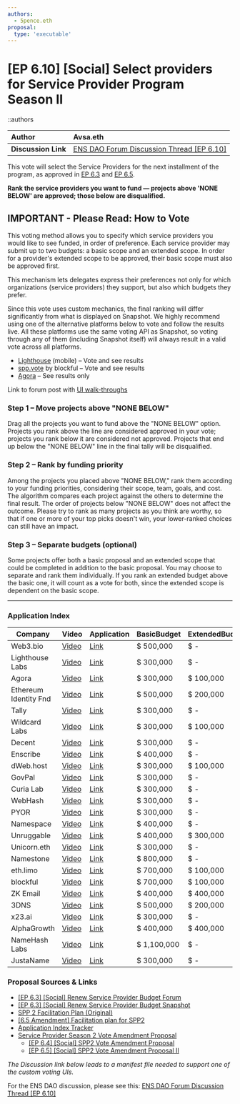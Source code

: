 ```yaml
---
authors:
  - 5pence.eth
proposal:
  type: 'executable'
---
```


# [EP 6.10] [Social] Select providers for Service Provider Program Season II

::authors

| Author              | Avsa.eth                                                                                                                                             |
| :------------------ | :--------------------------------------------------------------------------------------------------------------------------------------------------- |
| **Discussion Link** | [ENS DAO Forum Discussion Thread [EP 6.10]](https://discuss.ens.domains/t/6-10-social-select-providers-for-service-provider-program-season-ii/20741) |

This vote will select the Service Providers for the next installment of the program, as approved in [EP 6.3](https://discuss.ens.domains/t/ep-6-3-social-renew-service-provider-budget/20272) and [EP 6.5](https://discuss.ens.domains/t/6-5-amendment-metagovs-facilitation-plan-for-spp2/20638).

**Rank the service providers you want to fund — projects above 'NONE BELOW' are approved; those below are disqualified.**

## IMPORTANT - Please Read: How to Vote

This voting method allows you to specify which service providers you would like to see funded, in order of preference. Each service provider may submit up to two budgets: a basic scope and an extended scope. In order for a provider's extended scope to be approved, their basic scope must also be approved first.

This mechanism lets delegates express their preferences not only for which organizations (service providers) they support, but also which budgets they prefer.

Since this vote uses custom mechanics, the final ranking will differ significantly from what is displayed on Snapshot. We highly recommend using one of the alternative platforms below to vote and follow the results live. All these platforms use the same voting API as Snapshot, so voting through any of them (including Snapshot itself) will always result in a valid vote across all platforms.

- [Lighthouse](https://lighthouse.cx/download) (mobile) – Vote and see results
- [spp.vote](https://spp.vote/) by blockful – Vote and see results
- [Agora](https://agora.ensdao.org/) – See results only

Link to forum post with [UI walk-throughs](https://discuss.ens.domains/t/spp2-voting-walk-through/20724)

### Step 1 – Move projects above "NONE BELOW"

Drag all the projects you want to fund above the "NONE BELOW" option. Projects you rank above the line are considered approved in your vote; projects you rank below it are considered not approved. Projects that end up below the "NONE BELOW" line in the final tally will be disqualified.

### Step 2 – Rank by funding priority

Among the projects you placed above "NONE BELOW," rank them according to your funding priorities, considering their scope, team, goals, and cost. The algorithm compares each project against the others to determine the final result. The order of projects below "NONE BELOW" does not affect the outcome. Please try to rank as many projects as you think are worthy, so that if one or more of your top picks doesn't win, your lower-ranked choices can still have an impact.

### Step 3 – Separate budgets (optional)

Some projects offer both a basic proposal and an extended scope that could be completed in addition to the basic proposal. You may choose to separate and rank them individually. If you rank an extended budget above the basic one, it will count as a vote for both, since the extended scope is dependent on the basic scope.

---

### Application Index

| Company               | Video                                                                                                         | Application                                                                               | BasicBudget | ExtendedBudget | TwoYearEligible |
| --------------------- | ------------------------------------------------------------------------------------------------------------- | ----------------------------------------------------------------------------------------- | ----------- | -------------- | --------------- |
| Web3.bio              | [Video](https://drive.google.com/file/d/1ZLyLcOaO9hijySOMjRqJ0twlWptKdQ0g/view?usp=sharing)                   | [Link](https://discuss.ens.domains/t/spp2-web3-bio-application/20460)                     | $ 500,000   | $ -            | -               |
| Lighthouse Labs       | [Video](https://drive.google.com/file/d/16hiJfBZFquWWJBy91J-PNUjeqYDQC784/view?usp=sharing)                   | [Link](https://discuss.ens.domains/t/spp2-lighthouse-labs/20404)                          | $ 300,000   | $ -            | -               |
| Agora                 | [Video](https://www.loom.com/share/601d20f50483465f92f36160cfabe05d)                                          | [Link](https://discuss.ens.domains/t/spp2-agora-application/20443)                        | $ 300,000   | $ 100,000      | -               |
| Ethereum Identity Fnd | [Video](https://drive.google.com/file/d/1IOZUNr9QyLCrfqoTUgNFr9V1MlsLuV41/view?usp=sharing)                   | [Link](https://discuss.ens.domains/t/spp2-ethereum-identity-foundation-application/20439) | $ 500,000   | $ 200,000      | ✅              |
| Tally                 | [Video](https://www.youtube.com/shorts/CvM3g8L_3FY)                                                           | [Link](https://discuss.ens.domains/t/spp2-tally-application/20491/2)                      | $ 300,000   | $ -            | -               |
| Wildcard Labs         | [Video](https://drive.google.com/file/d/1L1d3B70uilMY3EqYivxafM1NF1VVS3iG/view)                               | [Link](https://discuss.ens.domains/t/spp2-records-xyz-by-wildcard-labs-application/20481) | $ 300,000   | $ 100,000      | ✅              |
| Decent                | [Video](https://drive.google.com/file/d/1FQBXyDDe6RHv73k_AAgccl3vd3591jsz/view?usp=sharing)                   | [Link](https://discuss.ens.domains/t/spp2-decent-application/20497)                       | $ 300,000   | $ -            | -               |
| Enscribe              | [Video](https://youtu.be/1dRxURznMw8)                                                                         | [Link](https://discuss.ens.domains/t/spp2-enscribe-application/20474)                     | $ 400,000   | $ -            | -               |
| dWeb.host             | [Video](https://www.youtube.com/watch?v=TuwGLqHhJps)                                                          | [Link](https://discuss.ens.domains/t/spp2-dweb-host-application/20435)                    | $ 300,000   | $ 100,000      | -               |
| GovPal                | [Video](https://www.youtube.com/watch?v=bw_bNeuOarM&t=1s)                                                     | [Link](https://discuss.ens.domains/t/spp2-govpal-application/20459)                       | $ 300,000   | $ -            | -               |
| Curia Lab             | [Video](https://drive.google.com/file/d/1yd7eIQJAuNJ3T4avAL-ki_vuCibTfrSz/view)                               | [Link](https://discuss.ens.domains/t/spp2-curia-lab-application/20470)                    | $ 300,000   | $ -            | -               |
| WebHash               | [Video](https://drive.google.com/file/d/1jqfbGabOyLBdQFM0arIr9PXAItSfyhNU/view)                               | [Link](https://discuss.ens.domains/t/spp2-webhash-eth-application/20466)                  | $ 300,000   | $ -            | -               |
| PYOR                  | [Video](https://drive.google.com/file/d/1sYT6Jxa87ajSHhbzqin6rAC7ULA940PR/view?usp=sharing)                   | [Link](https://discuss.ens.domains/t/spp2-pyor-application/20429)                         | $ 300,000   | $ -            | -               |
| Namespace             | [Video](https://www.loom.com/share/58b35446d32e41839e76ba0d64149a5d)                                          | [Link](https://discuss.ens.domains/t/spp2-namespace-application/20456)                    | $ 400,000   | $ -            | ✅              |
| Unruggable            | [Video](https://www.youtube.com/watch?v=tpIwvKB0dqo)                                                          | [Link](https://discuss.ens.domains/t/spp2-unruggable-application/20485)                   | $ 400,000   | $ 300,000      | ✅              |
| Unicorn.eth           | [Video](https://www.loom.com/share/8ad1dc73e3a643fab6633c1a222f61cb?sid=559a879e-2f18-410a-a003-77ec51c42726) | [Link](https://discuss.ens.domains/t/spp2-ens-accounts-powered-by-unicorn-eth/20467)      | $ 300,000   | $ -            | ✅              |
| Namestone             | [Video](https://www.loom.com/share/81d2e05fb86e4111846f903c77cc1a5d)                                          | [Link](https://discuss.ens.domains/t/spp2-namestone-application/20462)                    | $ 800,000   | $ -            | ✅              |
| eth.limo              | [Video](https://drive.google.com/file/d/1bCkKwA9pcxZozktxD4cAWBIni8LS3fCV/view?usp=sharing)                   | [Link](https://discuss.ens.domains/t/spp2-eth-limo-application/20369)                     | $ 700,000   | $ 100,000      | ✅              |
| blockful              | [Video](https://www.youtube.com/watch?v=YghNB5nersQ)                                                          | [Link](https://discuss.ens.domains/t/spp2-blockful-application/20463/3)                   | $ 700,000   | $ 100,000      | ✅              |
| ZK Email              | [Video](https://www.loom.com/share/6644bed1eeb44993926c58772ef72dff)                                          | [Link](https://discuss.ens.domains/t/spp2-zk-email-application/20450)                     | $ 400,000   | $ 400,000      | -               |
| 3DNS                  | [Video](https://www.youtube.com/watch?v=RJ0HTJeCwPw)                                                          | [Link](http://discuss.ens.domains/t/spp2-3dns-inc-ens-resolver-r-d-proposal/20496)        | $ 500,000   | $ 200,000      | -               |
| x23.ai                | [Video](https://drive.google.com/file/d/1JpIZ4ZgGBE2Xdlun-YH0ytUQy9wr8q7y/view)                               | [Link](https://discuss.ens.domains/t/spp2-x23-ai-application/20464)                       | $ 300,000   | $ -            | -               |
| AlphaGrowth           | [Video](https://drive.google.com/file/d/1C9ElKtxZD4BJJjKIywVHl0RSR2JIKXp_/view?usp=sharing)                   | [Link](https://discuss.ens.domains/t/spp2-alphagrowth-application/20451)                  | $ 400,000   | $ 400,000      | -               |
| NameHash Labs         | [Video](https://www.youtube.com/watch?v=g88tCK5TECU)                                                          | [Link](https://discuss.ens.domains/t/spp2-namehash-labs-application/20502/1)              | $ 1,100,000 | $ -            | ✅              |
| JustaName             | [Video](https://drive.google.com/file/d/1RUxUgQE0_152xquWYpF43TJVLhGdQY6Q/view?usp=sharing)                   | [Link](https://discuss.ens.domains/t/spp2-justaname-application/20430)                    | $ 300,000   | $ -            | -               |

### Proposal Sources & Links

- [[EP 6.3] [Social] Renew Service Provider Budget Forum](https://discuss.ens.domains/t/ep-6-3-social-renew-service-provider-budget/20272)
- [[EP 6.3] [Social] Renew Service Provider Budget Snapshot](https://snapshot.box/#/s:ens.eth/proposal/0x0cca1cf36731203e235b0e2de9041be3a16d9cdeadff6e15e1f1215c611e12ef)
- [SPP 2 Facilitation Plan (Original)](https://discuss.ens.domains/t/metagov-s-facilitation-plan-for-spp2/20340)
- [[6.5 Amendment] Facilitation plan for SPP2](https://discuss.ens.domains/t/6-5-amendment-metagovs-facilitation-plan-for-spp2/20638)
- [Application Index Tracker](https://discuss.ens.domains/t/spp2-application-index/20495)
- [Service Provider Season 2 Vote Amendment Proposal](https://discuss.ens.domains/t/temp-check-social-service-provider-season-2-vote-amendment-proposal/20526)
  - [[EP 6.4] [Social] SPP2 Vote Amendment Proposal](https://snapshot.box/#/s:ens.eth/proposal/0xf0c3a2fe4bd085ea74a072cafb830aaadb4830b557a3d122eab36058a17c1860)
  - [[EP 6.5] [Social] SPP2 Vote Amendment Proposal II ](https://snapshot.box/#/s:ens.eth/proposal/0x60c95ab69a427ce263f4c3c950df8da1134e96a3e76d139c8dac366271009530)

_The Discussion link below leads to a manifest file needed to support one of the custom voting UIs._

For the ENS DAO discussion, please see this: [ENS DAO Forum Discussion Thread [EP 6.10]](https://discuss.ens.domains/t/6-10-social-select-providers-for-service-provider-program-season-ii/20741)
